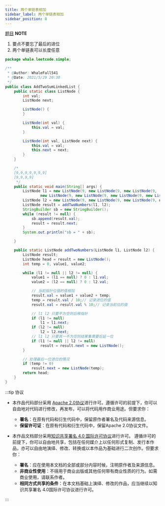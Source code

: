 ```yaml
---
title: 两个单链表相加
sidebar_label: 两个单链表相加
sidebar_position: 8
---
```


[题目](https://leetcode-cn.com/problems/add-two-numbers/)
**NOTE**

1. 要点不要忘了最后的进位
2. 两个单链表可以长度任意
```java
package whale.leetcode.simple;

/**
 * @Author: WhaleFall541
 * @Date: 2021/5/29 20:30
 */
public class AddTwoSumLinkedList {
    public static class ListNode {
        int val;
        ListNode next;

        ListNode() {
        }

        ListNode(int val) {
            this.val = val;
        }

        ListNode(int val, ListNode next) {
            this.val = val;
            this.next = next;
        }
    }

    /*
    [9,9,9,9,9,9,9]
    [9,9,9,9]
     */
    public static void main(String[] args) {
        ListNode l1 = new ListNode(9, new ListNode(9, new ListNode(9,
                new ListNode(9, new ListNode(9, new ListNode(9, new ListNode(9)))))));
        ListNode l2 = new ListNode(9, new ListNode(9, new ListNode(9, new ListNode(9))));
        ListNode result = addTwoNumbers(l1, l2);
        StringBuilder sb = new StringBuilder();
        while (result != null) {
            sb.append(result.val);
            result = result.next;
        }
        System.out.println("sb = " + sb);

    }

    public static ListNode addTwoNumbers(ListNode l1, ListNode l2) {
        ListNode result;
        ListNode head = result = new ListNode();
        int temp = 0, value1, value2;

        while (l1 != null || l2 != null) {
            value1 = (l1 == null) ? 0 : l1.val;
            value2 = (l2 == null) ? 0 : l2.val;

            // 当前指针位值的值相加
            result.val = value1 + value2 + temp;
            temp = result.val / 10;// 记录进位的值
            result.val = result.val % 10;// 记录当前位的值

            // l1 l2 只要不为空则后移指针
            if (l1 != null)
                l1 = l1.next;
            if (l2 != null)
                l2 = l2.next;
            // l1 l2 只要其一不为空则结果集需要后延一位
            if (l1 != null || l2 != null)
                result = result.next = new ListNode();
        }

        // 处理最后一位进位的情况
        if (temp != 0)
            result.next = new ListNode(temp);
        return head;
    }
}
```




:::tip 协议

- 本作品代码部分采用 [Apache 2.0协议](https://www.apache.org/licenses/LICENSE-2.0)进行许可。遵循许可的前提下，你可以自由地对代码进行修改，再发布，可以将代码用作商业用途。但要求你：
  - **署名**：在原有代码和衍生代码中，保留原作者署名及代码来源信息。
  - **保留许可证**：在原有代码和衍生代码中，保留Apache 2.0协议文件。

- 本作品文档部分采用[知识共享署名 4.0 国际许可协议](http://creativecommons.org/licenses/by/4.0/)进行许可。 遵循许可的前提下，你可以自由地共享，包括在任何媒介上以任何形式复制、发行本作品，亦可以自由地演绎、修改、转换或以本作品为基础进行二次创作。但要求你：
  - **署名**：应在使用本文档的全部或部分内容时候，注明原作者及来源信息。
  - **非商业性使用**：不得用于商业出版或其他任何带有商业性质的行为。如需商业使用，请联系作者。
  - **相同方式共享的条件**：在本文档基础上演绎、修改的作品，应当继续以知识共享署名 4.0国际许可协议进行许可。

:::